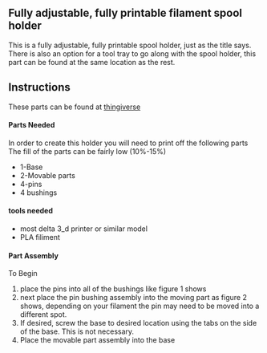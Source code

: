 {{777}}
==Fully adjustable, fully printable filament spool holder==

This is a fully adjustable, fully printable spool holder, just as the title says. There is also an option for a tool tray to go along with the spool holder, this part can be found at the same location as the rest.

==Instructions==
These parts can be found at [http://www.thingiverse.com/thing:575388 thingiverse]
====Parts Needed====
In order to create this holder you will need to print off the following parts
The fill of the parts can be fairly low (10%-15%)
*1-Base
*2-Movable parts
*4-pins
*4 bushings
====tools needed====
*most delta 3_d printer or similar model
*PLA filiment

====Part Assembly====
To Begin
#place the pins into all of the bushings like figure 1 shows
#next place the pin bushing assembly into the moving part as figure 2 shows, depending on your filament the pin may need to be moved into a different spot. 
# If desired, screw the base to desired location using the tabs on the side of the base. This is not necessary.
#Place the movable part assembly into the base
{{gallery
|width=250
|height=250 
|File:Pin bushing.JPG|step 1
|File:Pinassem.JPG|step 2
|File:Fullassembl.JPG|step 4
|File:Spool holder.JPG|completed spool holder
}}